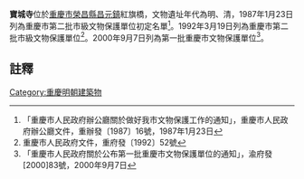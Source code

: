 {{msg:重慶市文物保護單位
|名稱 = 寶城寺
|編號 = 48
|圖片 = 
|級別 = 3
|分類 = 
|時代 = 明、清
|地点 = [[榮昌縣|榮昌縣]][[昌元鎮|昌元鎮]]紅旗橋
|坐標 = 
|登錄 = 1987年1月23日
}}
{{msg:重慶市文物保護單位
|名稱 = 寶城寺
|編號 = 37
|圖片 = 
|級別 = 4
|分類 = 
|時代 = 明-清
|地点 = [[榮昌縣|榮昌縣]][[昌元鎮|昌元鎮]]
|坐標 = 
|登錄 = 1992年3月19日
}}
{{msg:重慶市文物保護單位
|名稱 = 寶城寺
|編號 = 50
|圖片 = 
|級別 = 5
|分類 = 
|時代 = 明代、清代
|地点 = [[榮昌縣|榮昌縣]][[昌元鎮|昌元鎮]]寶城寺村
|坐標 = 
|登錄 = 2000年9月7日
}}
'''寶城寺'''位於[[重慶市|重慶市]][[榮昌縣|榮昌縣]][[昌元鎮|昌元鎮]]紅旗橋，文物遺址年代為明、清，1987年1月23日列為重慶市第二批市級文物保護單位初定名單<ref>「重慶市人民政府辦公廳關於做好我市文物保護工作的通知」，重慶市人民政府辦公廳文件，重辦發〔1987〕16號，1987年1月23日</ref>。1992年3月19日列為重慶市第二批市級文物保護單位<ref>重慶市人民政府文件，重府發〔1992〕52號</ref>。2000年9月7日列為第一批重慶市文物保護單位<ref>「重慶市人民政府關於公布第一批重慶市文物保護單位的通知」，渝府發[2000]83號，2000年9月7日</ref>。
== 註釋 ==
{{reflist}}
{{文物保護單位小作品}}

[[Category:重慶明朝建築物|Category:重慶明朝建築物]]